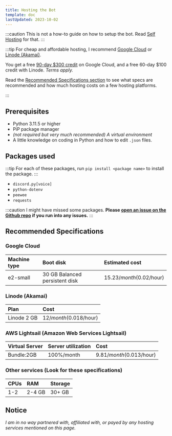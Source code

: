 ```yaml
---
title: Hosting the Bot
template: doc
lastUpdated: 2023-10-02
---
```


:::caution
This is not a how-to guide on how to setup the bot. Read [Self Hosting](../self-host) for that.
:::

:::tip
For cheap and affordable hosting, I recommend [Google Cloud](https://cloud.google.com/free) or [Linode (Akamai)](https://www.linode.com/lp/free-credit-short/).

You get a free [90-day $300 credit](https://cloud.google.com/free/docs/free-cloud-features#free-trial) on Google Cloud, and a free 60-day $100 credit with Linode. *Terms apply.*

Read the [Recommended Specifications section](#recommended-specifications) to see what specs are recommended and how much hosting costs on a few hosting platforms.

:::

## Prerequisites

- Python 3.11.5 or higher
- PiP package manager
- *(not required but very much recommended) A virtual environment*
- A little knowledge on coding in Python and how to edit `.json` files.

## Packages used

:::tip
For each of these packages, run `pip install <package name>` to install the package.
:::

- `discord.py[voice]`
- `python-dotenv`
- `peewee`
- `requests`

:::caution
I might have missed some packages. **Please [open an issue on the Github repo](https://github.com/valbuilds/niabot/issues/new) if you run into any issues.**
:::

## Recommended Specifications

### Google Cloud

| Machine type | Boot disk                      | Estimated cost            |
| :---         | :---                           | :---                      |
| e2-small     | 30 GB Balanced persistent disk | $15.23/month ($0.02/hour) |

### Linode (Akamai)

| Plan        | Cost                    |
| :---        | :---                    |
| Linode 2 GB | $12/month ($0.018/hour) |

### AWS Lightsail (Amazon Web Services Lightsail)

| Virtual Server | Server utilization | Cost                      |
| :---           | :---               | :---                      |
| Bundle:2GB     | 100%/month         | $9.81/month ($0.013/hour) |

### Other services (Look for these specifications)

| CPUs | RAM    | Storage |
| :--- | :---   | :---    |
| 1-2  | 2-4 GB | 30+ GB  |

## Notice

*I am in no way partnered with, affiliated with, or payed by any hosting services mentioned on this page.*